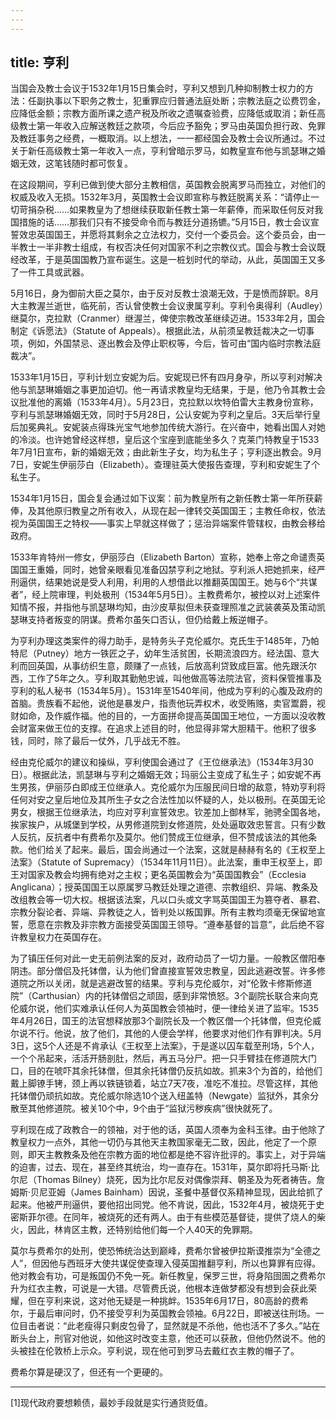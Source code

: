 ```yaml
---
---
---
```

title: 亨利
---



当国会及教士会议于1532年1月15日集会时，亨利又想到几种抑制教士权力的方法：任副执事以下职务之教士，犯重罪应归普通法庭处断；宗教法庭之讼费罚金，应降低金额；宗教方面所课之遗产税及所收之遗嘱查验费，应降低或取消；新任高级教士第一年收入应解送教廷之款项，今后应予豁免；罗马由英国负担行政、免罪及教廷事务之经费，一概取消。以上想法，一一都经国会及教士会议所通过。不过关于新任高级教士第一年收入一点，亨利曾暗示罗马，如教皇宣布他与凯瑟琳之婚姻无效，这笔钱随时都可恢复。

在这段期间，亨利已做到使大部分主教相信，英国教会脱离罗马而独立，对他们的权威及收入无损。1532年3月，英国教士会议即宣称与教廷脱离关系：“请停止一切苛捐杂税……如果教皇为了想继续获取新任教士第一年薪俸，而采取任何反对我国措施的话……那我们只有不接受命令而与教廷分道扬镳。”5月15日，教士会议宣誓效忠英国国王，并愿将其剩余之立法权力，交付一个委员会。这个委员会，由一半教士一半非教士组成，有权否决任何对国家不利之宗教仪式。国会与教士会议既经改革，于是英国国教乃宣布诞生。这是一桩划时代的举动，从此，英国国王又多了一件工具或武器。

5月16日，身为御前大臣之莫尔，由于反对反教士浪潮无效，于是愤而辞职。8月大主教渥兰逝世，临死前，否认曾使教士会议隶属亨利。亨利令奥得利（Audley）继莫尔，克拉默（Cranmer）继渥兰，俾使宗教改革继续迈进。1533年2月，国会制定《诉愿法》（Statute of Appeals）。根据此法，从前须呈教廷裁决之一切事项，例如，外国禁忌、逐出教会及停止职权等，今后，皆可由“国内临时宗教法庭裁决”。

1533年1月15日，亨利计划立安妮为后。安妮现已怀有四月身孕，所以亨利对解决他与凯瑟琳婚姻之事更加迫切。他一再请求教皇均无结果，于是，他乃令其教士会议批准他的离婚（1533年4月）。5月23日，克拉默以坎特伯雷大主教身份宣称，亨利与凯瑟琳婚姻无效，同时于5月28日，公认安妮为亨利之皇后。3天后举行皇后加冕典礼。安妮装点得珠光宝气地参加传统大游行。在兴奋中，她看出国人对她的冷淡。也许她曾经这样想，皇后这个宝座到底能坐多久？克莱门特教皇于1533年7月1日宣布，新的婚姻无效；由此新生子女，均为私生子；亨利逐出教会。9月7日，安妮生伊丽莎白（Elizabeth）。查理驻英大使报告查理，亨利和安妮生了个私生子。

1534年1月15日，国会复会通过如下议案：前为教皇所有之新任教士第一年所获薪俸，及其他原归教皇之所有收入，从现在起一律转交英国国王；主教任命权，依法视为英国国王之特权——事实上早就这样做了；惩治异端案件管辖权，由教会移给政府。

1533年肯特州一修女，伊丽莎白（Elizabeth Barton）宣称，她奉上帝之命谴责英国国王重婚，同时，她曾亲眼看见准备囚禁亨利之地狱。亨利派人把她抓来，经严刑逼供，结果她说是受人利用，利用的人想借此以推翻英国国王。她与6个“共谋者”，经上院审理，判处极刑（1534年5月5日）。主教费希尔，被控以对上述案件知情不报，并指他与凯瑟琳均知，由沙皮草拟但未获查理照准之武装袭英及策动凯瑟琳支持者叛变的阴谋。费希尔虽矢口否认，但仍给戴上叛逆帽子。

为亨利办理这类案件的得力助手，是特务头子克伦威尔。克氏生于1485年，乃帕特尼（Putney）地方一铁匠之子，幼年生活贫困，长期流浪四方。经法国、意大利而回英国，从事纺织生意，颇赚了一点钱，后放高利贷致成巨富。他先跟沃尔西，工作了5年之久。亨利取其勤勉忠诚，叫他做高等法院法官，资料保管推事及亨利的私人秘书（1534年5月）。1531年至1540年间，他成为亨利的心腹及政府的首脑。贵族看不起他，说他是暴发户，指责他玩弄权术，收受贿赂，卖官鬻爵，视财如命，及作威作福。他的目的，一方面拼命提高英国国王地位，一方面以没收教会财富来做王位的支撑。在追求上述目的时，他显得非常大胆精干。他积了很多钱，同时，除了最后一仗外，几乎战无不胜。

经由克伦威尔的建议和操纵，亨利使国会通过了《王位继承法》（1534年3月30日）。根据此法，凯瑟琳与亨利之婚姻无效；玛丽公主变成了私生子；如安妮不再生男孩，伊丽莎白即成王位继承人。克伦威尔为压服民间日增的敌意，特劝亨利将任何对安之皇后地位及其所生子女之合法性加以怀疑的人，处以极刑。在英国无论男女，根据王位继承法，均应对亨利宣誓效忠。钦差加上御林军，驰骋全国各地，挨家挨户，从城堡到学校，从男修道院到女修道院，处处逼取效忠誓言。只有少数人反抗，反抗者中有费希尔及莫尔。他们赞成王位继承，但不赞成该法的其他条款。他们给关了起来。最后，国会尚通过一个法案，这就是赫赫有名的《王权至上法案》（Statute of Supremacy）（1534年11月11日）。此法案，重申王权至上，即王对国家及教会均拥有绝对之主权；更名英国教会为“英国国教会”（Ecclesia Anglicana）；授英国国王以原属罗马教廷处理之道德、宗教组织、异端、教条及改组教会等一切大权。根据该法案，凡以口头或文字骂英国国王为篡夺者、暴君、宗教分裂论者、异端、异教徒之人，皆判处以叛国罪。所有主教均须毫无保留地宣誓，愿意在宗教及非宗教方面接受英国国王领导。“遵奉基督的旨意”，此后绝不容许教皇权力在英国存在。

为了镇压任何对此一史无前例法案的反对，政府动员了一切力量。一般教区僧阳奉阴违。部分僧侣及托钵僧，认为他们曾直接宣誓效忠教皇，因此逃避改誓。许多修道院之所以关闭，就是逃避改誓的结果。亨利与克伦威尔，对“伦敦卡修斯修道院”（Carthusian）内的托钵僧侣之顽固，感到非常愤怒。3个副院长联合来向克伦威尔说，他们实难承认任何人为英国教会领袖时，便一律给关进了监牢。1535年4月26日，国王的法官想释放那3个副院长及一个教区僧一个托钵僧，但克伦威尔说不行。他说，放了他们，其他的人便会学样，他要求对他们作有罪判决。5月3日，这5个人还是不肯承认《王权至上法案》，于是遂以囚车载至刑场，5个人，一个个吊起来，活活开肠剖肚，然后，再五马分尸。把一只手臂挂在修道院大门口，目的在唬吓其余托钵僧，但其余托钵僧仍反抗如故。抓来3个为首的，给他们戴上脚镣手铐，颈上再以铁链锁着，站立7天7夜，准吃不准拉。尽管这样，其他托钵僧仍顽抗如故。克伦威尔除选10个送入纽盖特（Newgate）监狱外，其余分散至其他修道院。被关10个中，9个由于“监狱污秽疾病”很快就死了。

亨利现在成了政教合一的领袖，对于他的话，英国人须奉为金科玉律。由于他除了教皇权力一点外，其他一切仍与其他天主教国家毫无二致，因此，他定了一个原则，即天主教教条及他在宗教方面的地位都是绝不容许批评的。事实上，对于异端的迫害，过去、现在，甚至终其统治，均一直存在。1531年，莫尔即将托马斯·比尔尼（Thomas Bilney）烧死，因为比尔尼反对偶像崇拜、朝圣及为死者祷告。詹姆斯·贝尼亚姆（James Bainham）因说，圣餐中基督仅系精神显现，因此给抓了起来。他被严刑逼供，要他招出同党。他不肯说，因此，1532年4月，被烧死于史密斯菲尔德。在同年，被烧死的还有两人。由于有些模范基督徒，提供了烧人的柴火，因此，林肯区主教，还特别给他们每一个人40天的免罪期。

莫尔与费希尔的处刑，使恐怖统治达到巅峰，费希尔曾被伊拉斯谟推崇为“全德之人”，但因他与西班牙大使共谋促使查理入侵英国推翻亨利，所以也算罪有应得。他对教会有功，可是叛国仍不免一死。新任教皇，保罗三世，将身陷囹圄之费希尔升为红衣主教，可说是一大错。尽管费氏说，他根本连做梦都没有想到会获此荣耀，但在亨利来说，这对他无疑是一种挑衅。1535年6月17日，80高龄的费希尔，于最后审问时，仍不接受亨利为英国教会领袖。6月22日，即被送往刑场。一位目击者说：“此老瘦得只剩皮包骨了，显然就是不杀他，他也活不了多久。”站在断头台上，刑官对他说，如他这时改变主意，他还可以获赦，但他仍然说不。他的头被挂在伦敦桥上示众。亨利说，现在他可到罗马去戴红衣主教的帽子了。

费希尔算是硬汉了，但还有一个更硬的。



* * *



[1]现代政府要想赖债，最妙手段就是实行通货贬值。